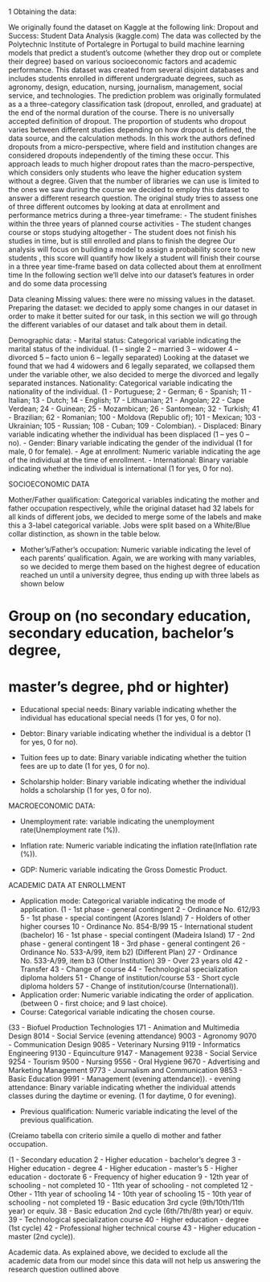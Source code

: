 1 Obtaining the data:

We originally found the dataset on Kaggle at the following link: Dropout and Success: Student Data Analysis (kaggle.com)
The data was collected by the Polytechnic Institute of Portalegre in Portugal to build machine learning models that predict a student’s outcome (whether they drop out or complete their degree) based on various socioeconomic factors and academic performance. This dataset was created from several disjoint databases and includes students enrolled in different undergraduate degrees, such as agronomy, design, education, nursing, journalism, management, social service, and technologies.
The prediction problem was originally formulated as a a three-category classification task (dropout, enrolled, and graduate) at the end of the normal duration of the course. There is no universally accepted definition of dropout. The proportion of students who dropout varies between different studies depending on how dropout is defined, the data source, and the calculation methods. In this work the authors defined dropouts from a micro-perspective, where field and institution changes are considered dropouts independently of the timing these occur. This approach leads to much higher dropout rates than the macro-perspective, which considers only students who leave the higher education system without a degree.
Given that the number of libraries we can use is limited to the ones we saw during the course we decided to employ this dataset to answer a different research question.
The original study tries to assess one of three different outcomes by looking at data at enrollment and performance metrics during a three-year timeframe:
-	The student finishes within the three years of planned course activities
-	The student changes course or stops studying altogether
-	The student does not finish his studies in time, but is still enrolled and plans to finish the degree
Our analysis will focus on building a model to assign a probability score to new students , this score will quantify how likely a student will finish their course in a three year time-frame based on data collected about them at enrollment time 
In the following section we’ll delve into our dataset’s features in order and do some data processing

 
Data cleaning
Missing values: there were no missing values in the dataset.
Preparing the dataset: we decided to apply some changes in our dataset in order to make it better suited for our task, in this section we will go through the different variables of our dataset and talk about them in detail.

Demographic data:
- Marital status: Categorical variable indicating the marital status of the individual.
(1 – single 2 – married 3 – widower 4 – divorced 5 – facto union 6 – legally separated)
Looking at the dataset we found that we had 4 widowers and 6 legally separated, we collapsed them under the variable other, we also decided to merge the divorced and legally separated instances.
Nationality: Categorical variable indicating the nationality of the individual.
(1 - Portuguese; 2 - German; 6 - Spanish; 11 - Italian; 13 - Dutch; 14 - English; 17 - Lithuanian; 21 - Angolan; 22 - Cape Verdean; 24 - Guinean; 25 - Mozambican; 26 - Santomean; 32 - Turkish; 41 - Brazilian; 62 - Romanian; 100 - Moldova (Republic of); 101 - Mexican; 103 - Ukrainian; 105 - Russian; 108 - Cuban; 109 - Colombian).
- Displaced: Binary variable indicating whether the individual has been displaced (1 – yes 0 – no).
- Gender: Binary variable indicating the gender of the individual (1 for male, 0 for female).
- Age at enrollment: Numeric variable indicating the age of the individual at the time of enrollment.
- International: Binary variable indicating whether the individual is international (1 for yes, 0 for no).

SOCIOECONOMIC DATA

Mother/Father qualification:
Categorical variables indicating the mother and father occupation respectively, while the original dataset had 32 labels for all kinds of different jobs, we decided to merge some of the labels and make this a 3-label categorical variable. Jobs were split based on a White/Blue collar distinction, as shown in the table below.



- Mother’s/Father’s occupation: Numeric variable indicating the level of each parents’ qualification.
Again, we are working with many variables, so we decided to merge them based on the highest degree of education reached un until a university degree, thus ending up with three labels as shown below

# Group on (no secondary education, secondary education, bachelor's degree, 
# master's degree, phd or highter)

- Educational special needs: Binary variable indicating whether the individual has educational special needs (1 for yes, 0 for no).

- Debtor: Binary variable indicating whether the individual is a debtor (1 for yes, 0 for no).

- Tuition fees up to date: Binary variable indicating whether the tuition fees are up to date (1 for yes, 0 for no).

- Scholarship holder: Binary variable indicating whether the individual holds a scholarship (1 for yes, 0 for no).

MACROECONOMIC DATA:

- Unemployment rate: variable indicating the unemployment rate(Unemployment rate (%)).

- Inflation rate: Numeric variable indicating the inflation rate(Inflation rate (%)).

- GDP: Numeric variable indicating the Gross Domestic Product.

ACADEMIC DATA AT ENROLLMENT

- Application mode: Categorical variable indicating the mode of application.
(1 - 1st phase - general contingent 2 - Ordinance No. 612/93 5 - 1st phase - special contingent (Azores Island) 7 - Holders of other higher courses 10 - Ordinance No. 854-B/99 15 - International student (bachelor) 16 - 1st phase - special contingent (Madeira Island) 17 - 2nd phase - general contingent 18 - 3rd phase - general contingent 26 - Ordinance No. 533-A/99, item b2) (Different Plan) 27 - Ordinance No. 533-A/99, item b3 (Other Institution) 39 - Over 23 years old 42 - Transfer 43 - Change of course 44 - Technological specialization diploma holders 51 - Change of institution/course 53 - Short cycle diploma holders 57 - Change of institution/course (International)).
- Application order: Numeric variable indicating the order of application.
(between 0 - first choice; and 9 last choice).
- Course: Categorical variable indicating the chosen course.

(33 - Biofuel Production Technologies 171 - Animation and Multimedia Design 8014 - Social Service (evening attendance) 9003 - Agronomy 9070 - Communication Design 9085 - Veterinary Nursing 9119 - Informatics Engineering 9130 - Equinculture 9147 - Management 9238 - Social Service 9254 - Tourism 9500 - Nursing 9556 - Oral Hygiene 9670 - Advertising and Marketing Management 9773 - Journalism and Communication 9853 - Basic Education 9991 - Management (evening attendance)).
- evening attendance: Binary variable indicating whether the individual attends classes during the daytime or evening.
(1 for daytime, 0 for evening).

- Previous qualification: Numeric variable indicating the level of the previous qualification.

(Creiamo tabella con criterio simile a quello di mother and father occupation.



(1 - Secondary education 2 - Higher education - bachelor's degree 3 - Higher education - degree 4 - Higher education - master's 5 - Higher education - doctorate 6 - Frequency of higher education 9 - 12th year of schooling - not completed 10 - 11th year of schooling - not completed 12 - Other - 11th year of schooling 14 - 10th year of schooling 15 - 10th year of schooling - not completed 19 - Basic education 3rd cycle (9th/10th/11th year) or equiv. 38 - Basic education 2nd cycle (6th/7th/8th year) or equiv. 39 - Technological specialization course 40 - Higher education - degree (1st cycle) 42 - Professional higher technical course 43 - Higher education - master (2nd cycle)).

Academic data.
As explained above, we decided to exclude all the academic data from our model since this data will not help us answering the research question outlined above 

